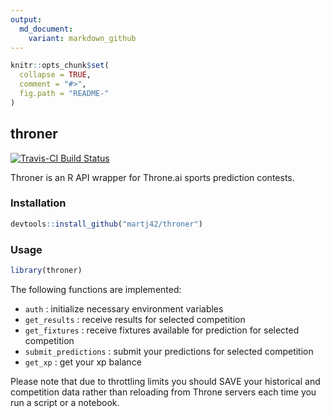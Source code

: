 ```yaml
---
output:
  md_document:
    variant: markdown_github
---
```


<!-- README.md is generated from README.Rmd. Please edit that file -->

```r
knitr::opts_chunk$set(
  collapse = TRUE,
  comment = "#>",
  fig.path = "README-"
)
```

## throner

[![Travis-CI Build Status](https://travis-ci.org/martj42/throner.svg?branch=master)](https://travis-ci.org/martj42/throner)


Throner is an R API wrapper for Throne.ai sports prediction contests.

### Installation

```r
devtools::install_github("martj42/throner")
```

### Usage

```r
library(throner)
```

The following functions are implemented:

-   `auth` : initialize necessary environment variables
-   `get_results` : receive results for selected competition
-   `get_fixtures` : receive fixtures available for prediction for selected competition
-   `submit_predictions` : submit your predictions for selected competition
-   `get_xp` : get your xp balance

Please note that due to throttling limits you should SAVE your historical and competition data rather than reloading from Throne servers each time you run a script or a notebook.
